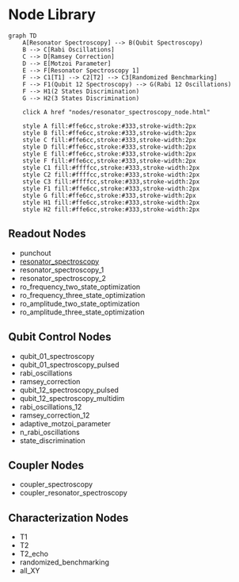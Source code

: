 # Node Library

```mermaid
graph TD
    A[Resonator Spectroscopy] --> B(Qubit Spectroscopy)
    B --> C[Rabi Oscillations]
    C --> D[Ramsey Correction]
    D --> E[Motzoi Parameter]
    E --> F[Resonator Spectroscopy 1]
    F --> C1[T1] --> C2[T2] --> C3[Randomized Benchmarking]
    F --> F1(Qubit 12 Spectroscopy) --> G(Rabi 12 Oscillations)
    F --> H1(2 States Discrimination)
    G --> H2(3 States Discrimination)
        
    click A href "nodes/resonator_spectroscopy_node.html"

    style A fill:#ffe6cc,stroke:#333,stroke-width:2px
    style B fill:#ffe6cc,stroke:#333,stroke-width:2px
    style C fill:#ffe6cc,stroke:#333,stroke-width:2px
    style D fill:#ffe6cc,stroke:#333,stroke-width:2px
    style E fill:#ffe6cc,stroke:#333,stroke-width:2px
    style F fill:#ffe6cc,stroke:#333,stroke-width:2px
    style C1 fill:#ffffcc,stroke:#333,stroke-width:2px
    style C2 fill:#ffffcc,stroke:#333,stroke-width:2px
    style C3 fill:#ffffcc,stroke:#333,stroke-width:2px
    style F1 fill:#ffe6cc,stroke:#333,stroke-width:2px
    style G fill:#ffe6cc,stroke:#333,stroke-width:2px
    style H1 fill:#ffe6cc,stroke:#333,stroke-width:2px
    style H2 fill:#ffe6cc,stroke:#333,stroke-width:2px
```

## Readout Nodes
-  punchout
- [resonator_spectroscopy](nodes/resonator_spectroscopy_node.qmd)
-  resonator_spectroscopy_1
-  resonator_spectroscopy_2
-  ro_frequency_two_state_optimization
-  ro_frequency_three_state_optimization
-  ro_amplitude_two_state_optimization
-  ro_amplitude_three_state_optimization

## Qubit Control Nodes
-  qubit_01_spectroscopy
-  qubit_01_spectroscopy_pulsed
-  rabi_oscillations
-  ramsey_correction
-  qubit_12_spectroscopy_pulsed
-  qubit_12_spectroscopy_multidim
-  rabi_oscillations_12
-  ramsey_correction_12
-  adaptive_motzoi_parameter
-  n_rabi_oscillations
-  state_discrimination

## Coupler Nodes
-  coupler_spectroscopy
-  coupler_resonator_spectroscopy

## Characterization Nodes
-  T1
-  T2
-  T2_echo
-  randomized_benchmarking
-  all_XY

